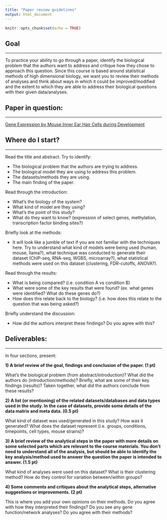 ```yaml
---
title: "Paper review guidelines"
output: html_document
---
```


```r
knitr::opts_chunk$set(echo = TRUE)
```

## Goal

---

To practice your ability to go through a paper, identify the biological problem that the authors want to address and critique how they chose to approach this question. Since this course is based around statistical methods of high dimensional biology, we want you to review their methods of analyses and think about ways in which it could be improved/modified and the extent to which they are able to address their biological questions with their given data/analyses.

## Paper in question:

---

[Gene Expression by Mouse Inner Ear Hair Cells during Development](https://www.ncbi.nlm.nih.gov/pmc/articles/PMC4405555/)

## Where do I start?

---

Read the title and abstract. Try to identify:

 * The biological problem that the authors are trying to address.
 * The biological model they are using to address this problem.
 * The datasets/methods they are using.
 * The main finding of the paper.

Read through the introduction:

 * What's the biology of the system?
 * What kind of model are they using?
 * What's the point of this study?
 * What do they want to know? (expression of select genes, methylation, transcription factor binding sites?)
 
Briefly look at the methods:

 * It will look like a jumble of text if you are not familiar with the techniques here. Try to understand what kind of models were being used (human, mouse, llama?), what technique was conducted to generate their dataset (ChIP-seq, RNA-seq, WGBS, microarray?), what statistical methods were used on this dataset (clustering, FDR-cutoffs, ANOVA?).
 
Read through the results:

 * What is being compared? (i.e. condition A vs condition B)
 * What were some of the key results that were found? (ex. what genes were identified? What do these genes do?)
 * How does this relate back to the biology? (i.e. how does this relate to the question that was being asked?)
 
Briefly understand the discussion:

 * How did the authors interpret these findings? Do you agree with this?


## Deliverables:

---

In four sections, present:

**1) A brief review of the goal, findings and conclusion of the paper. (1 pt) **

   What's the biological problem (from abstract/introduction)? What did the authors do (introduction/methods)? Briefly, what are some of their key findings (results)? Taken together, what did the authors conclude from these results?

**2) A list (or mentioning) of the related datasets/databases and data types used in the study. In the case of datasets, provide some details of the data matrix and meta data. (0.5 pt)**
 
   What kind of dataset was used/generated in this study? How was it generated? What does the dataset represent (i.e. groups, conditions, timepoints, cell types, mouse strains)?

**3) A brief review of the analytical steps in the paper with more details on some selected parts which are relevant to the course materials. You don’t need to understand all of the analysis, but should be able to identify the key analysis/method used to answer the question the paper is intended to answer. (1.5 pt)**

   What kind of analyses were used on this dataset? What is their clustering method? How do they control for variation between/within groups?
   

**4) Some comments and critiques about the analytical steps, alternative suggestions or improvements. (2 pt)**

   This is where you add your own opinions on their methods. Do you agree with how they interpreted their findings? Do you see any gene function/network analyses? Do you agree with their methods?
   

